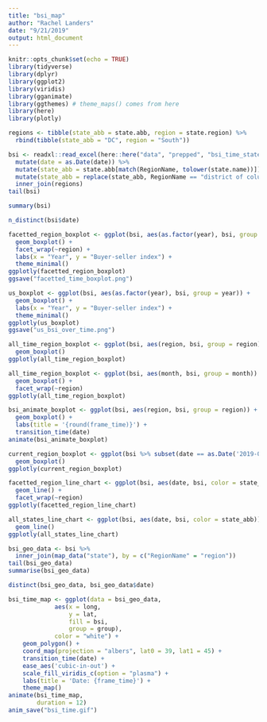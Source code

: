 ```yaml
---
title: "bsi_map"
author: "Rachel Landers"
date: "9/21/2019"
output: html_document
---
```


```r
knitr::opts_chunk$set(echo = TRUE)
library(tidyverse)
library(dplyr)
library(ggplot2)
library(viridis)
library(gganimate)
library(ggthemes) # theme_maps() comes from here
library(here)
library(plotly)
```
```r
regions <- tibble(state_abb = state.abb, region = state.region) %>% 
  rbind(tibble(state_abb = "DC", region = "South"))
```
```r
bsi <- readxl::read_excel(here::here("data", "prepped", "bsi_time_state.xlsx")) %>% 
  mutate(date = as.Date(date)) %>% 
  mutate(state_abb = state.abb[match(RegionName, tolower(state.name))]) %>% 
  mutate(state_abb = replace(state_abb, RegionName == "district of columbia", "DC")) %>% 
  inner_join(regions)
tail(bsi)
```


```r
summary(bsi)
```
```r
n_distinct(bsi$date)
```
```r
facetted_region_boxplot <- ggplot(bsi, aes(as.factor(year), bsi, group = year)) +
  geom_boxplot() + 
  facet_wrap(~region) +
  labs(x = "Year", y = "Buyer-seller index") + 
  theme_minimal()
ggplotly(facetted_region_boxplot)
ggsave("facetted_time_boxplot.png")
```

```r
us_boxplot <- ggplot(bsi, aes(as.factor(year), bsi, group = year)) +
  geom_boxplot() +
  labs(x = "Year", y = "Buyer-seller index") +
  theme_minimal()
ggplotly(us_boxplot)
ggsave("us_bsi_over_time.png")
```
```r
all_time_region_boxplot <- ggplot(bsi, aes(region, bsi, group = region)) +
  geom_boxplot() 
ggplotly(all_time_region_boxplot)
```
```r
all_time_region_boxplot <- ggplot(bsi, aes(month, bsi, group = month)) +
  geom_boxplot() +
  facet_wrap(~region)
ggplotly(all_time_region_boxplot)
```
```r
bsi_animate_boxplot <- ggplot(bsi, aes(region, bsi, group = region)) +
  geom_boxplot() +
  labs(title = '{round(frame_time)}') +
  transition_time(date)
animate(bsi_animate_boxplot)
```

```r
current_region_boxplot <- ggplot(bsi %>% subset(date == as.Date('2019-08-01')), aes(region, bsi, group = region)) +
  geom_boxplot()
ggplotly(current_region_boxplot)
```

```r
facetted_region_line_chart <- ggplot(bsi, aes(date, bsi, color = state_abb)) +
  geom_line() +
  facet_wrap(~region)
ggplotly(facetted_region_line_chart)
```
```r
all_states_line_chart <- ggplot(bsi, aes(date, bsi, color = state_abb)) +
  geom_line() 
ggplotly(all_states_line_chart)
```

```r
bsi_geo_data <- bsi %>%
  inner_join(map_data("state"), by = c("RegionName" = "region"))
tail(bsi_geo_data)
summarise(bsi_geo_data)
```
```r
distinct(bsi_geo_data, bsi_geo_data$date)
```

```r
bsi_time_map <- ggplot(data = bsi_geo_data, 
             aes(x = long, 
                 y = lat,
                 fill = bsi,
                 group = group),
             color = "white") +
    geom_polygon() +
    coord_map(projection = "albers", lat0 = 39, lat1 = 45) +
    transition_time(date) +
    ease_aes('cubic-in-out') +
    scale_fill_viridis_c(option = "plasma") + 
    labs(title = 'Date: {frame_time}') +
    theme_map()
animate(bsi_time_map,
        duration = 12) 
anim_save("bsi_time.gif")
```

